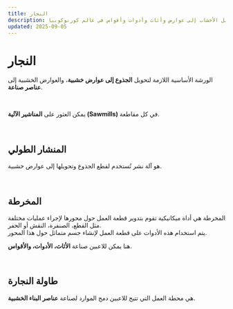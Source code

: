 ```yaml
---
title: النجار
description: ورش النجار لتحويل الأخشاب إلى عوارض وأثاث وأدوات وأقواس في عالم كورنوكوبيا.
updated: 2025-09-05
---
```


# النجار  

الورشة الأساسية اللازمة لتحويل **الجذوع إلى عوارض خشبية**، والعوارض الخشبية إلى **عناصر صناعة**.  

<br />  

يمكن العثور على **المناشير الآلية (Sawmills)** في كل مقاطعة.  

<br />  

## المنشار الطولي 

هو آلة نشر تُستخدم لقطع الجذوع وتحويلها إلى عوارض خشبية.  

<br />  

## المخرطة 

المخرطة هي أداة ميكانيكية تقوم بتدوير قطعة العمل حول محورها لإجراء عمليات مختلفة مثل القطع، الصنفرة، النقش أو الحفر.  
يتم استخدام هذه الأدوات على قطعة العمل لإنشاء جسم متماثل حول هذا المحور.  

هنا يمكن للاعبين صناعة **الأثاث، الأدوات، والأقواس**.  

<br />  

## طاولة النجارة 

هي محطة العمل التي تتيح للاعبين دمج الموارد لصناعة **عناصر البناء الخشبية**.  
